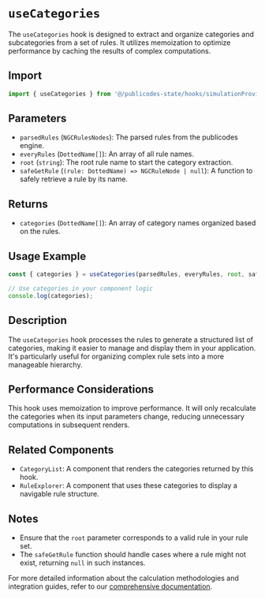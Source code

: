 # `useCategories`

The `useCategories` hook is designed to extract and organize categories and subcategories from a set of rules. It utilizes memoization to optimize performance by caching the results of complex computations.

## Import

```typescript
import { useCategories } from '@/publicodes-state/hooks/simulationProvider/useCategories'
```

## Parameters

- `parsedRules` (`NGCRulesNodes`): The parsed rules from the publicodes engine.
- `everyRules` (`DottedName[]`): An array of all rule names.
- `root` (`string`): The root rule name to start the category extraction.
- `safeGetRule` (`(rule: DottedName) => NGCRuleNode | null`): A function to safely retrieve a rule by its name.

## Returns

- `categories` (`DottedName[]`): An array of category names organized based on the rules.

## Usage Example

```typescript
const { categories } = useCategories(parsedRules, everyRules, root, safeGetRule);

// Use categories in your component logic
console.log(categories);
```

## Description

The `useCategories` hook processes the rules to generate a structured list of categories, making it easier to manage and display them in your application. It's particularly useful for organizing complex rule sets into a more manageable hierarchy.

## Performance Considerations

This hook uses memoization to improve performance. It will only recalculate the categories when its input parameters change, reducing unnecessary computations in subsequent renders.

## Related Components

- `CategoryList`: A component that renders the categories returned by this hook.
- `RuleExplorer`: A component that uses these categories to display a navigable rule structure.

## Notes

- Ensure that the `root` parameter corresponds to a valid rule in your rule set.
- The `safeGetRule` function should handle cases where a rule might not exist, returning `null` in such instances.

For more detailed information about the calculation methodologies and integration guides, refer to our [comprehensive documentation](https://nosgestesclimat.fr/documentation/).
